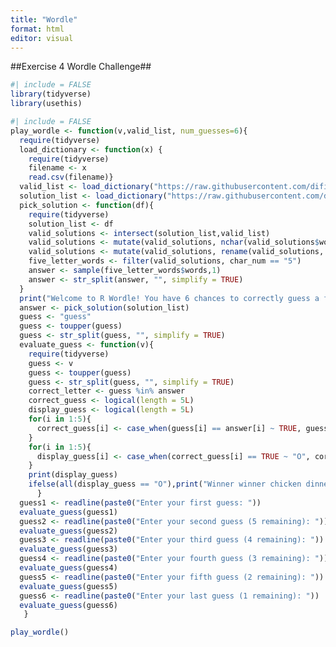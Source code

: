 ```yaml
---
title: "Wordle"
format: html
editor: visual
---
```


##Exercise 4 Wordle Challenge##

```r
#| include = FALSE
library(tidyverse)
library(usethis)
```

```r
#| include = FALSE
play_wordle <- function(v,valid_list, num_guesses=6){
  require(tidyverse)
  load_dictionary <- function(x) {
    require(tidyverse)
    filename <- x
    read.csv(filename)}
  valid_list <- load_dictionary("https://raw.githubusercontent.com/difiore/ada-datasets/refs/heads/main/collins-scrabble-words-2019.txt")
  solution_list <- load_dictionary("https://raw.githubusercontent.com/difiore/ada-datasets/refs/heads/main/google-10000-english-usa-no-swears.txt")
  pick_solution <- function(df){
    require(tidyverse)
    solution_list <- df
    valid_solutions <- intersect(solution_list,valid_list)
    valid_solutions <- mutate(valid_solutions, nchar(valid_solutions$words))
    valid_solutions <- mutate(valid_solutions, rename(valid_solutions, char_num = "nchar(valid_solutions$words)"))
    five_letter_words <- filter(valid_solutions, char_num == "5")
    answer <- sample(five_letter_words$words,1)
    answer <- str_split(answer, "", simplify = TRUE)
  }
  print("Welcome to R Wordle! You have 6 chances to correctly guess a five-letter word. Type a five-letter word below. You will receive either 'X' meaning that letter is not in the answer, 'Z' meaning the letter is in the answer but in the wrong position, or 'O' meaning that letter is in the answer in that position. Good luck!")
  answer <- pick_solution(solution_list)
  guess <- "guess"
  guess <- toupper(guess)
  guess <- str_split(guess, "", simplify = TRUE)
  evaluate_guess <- function(v){
    require(tidyverse)
    guess <- v
    guess <- toupper(guess)
    guess <- str_split(guess, "", simplify = TRUE)
    correct_letter <- guess %in% answer
    correct_guess <- logical(length = 5L)
    display_guess <- logical(length = 5L)
    for(i in 1:5){
      correct_guess[i] <- case_when(guess[i] == answer[i] ~ TRUE, guess[i] != answer[i] ~ FALSE)
    }
    for(i in 1:5){
      display_guess[i] <- case_when(correct_guess[i] == TRUE ~ "O", correct_letter[i] == TRUE ~ "Z", .default = "X")
    }
    print(display_guess)
    ifelse(all(display_guess == "O"),print("Winner winner chicken dinner!"),print(display_guess))
      }
  guess1 <- readline(paste0("Enter your first guess: "))
  evaluate_guess(guess1)
  guess2 <- readline(paste0("Enter your second guess (5 remaining): "))
  evaluate_guess(guess2)
  guess3 <- readline(paste0("Enter your third guess (4 remaining): "))
  evaluate_guess(guess3)
  guess4 <- readline(paste0("Enter your fourth guess (3 remaining): "))
  evaluate_guess(guess4)
  guess5 <- readline(paste0("Enter your fifth guess (2 remaining): "))
  evaluate_guess(guess5)
  guess6 <- readline(paste0("Enter your last guess (1 remaining): "))
  evaluate_guess(guess6)
   }
```
```r

play_wordle()
```
